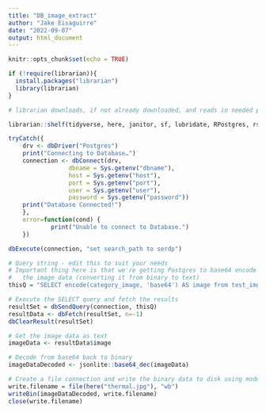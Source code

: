 ```yaml
---
title: "DB_image_extract"
author: "Jake Eisaguirre"
date: "2022-09-07"
output: html_document
---
```


```r
knitr::opts_chunk$set(echo = TRUE)

if (!require(librarian)){
  install.packages("librarian")
  library(librarian)
}

# librarian downloads, if not already downloaded, and reads in needed packages

librarian::shelf(tidyverse, here, janitor, sf, lubridate, RPostgres, rstudioapi, jsonlite, DBI)
```


```r

tryCatch({
    drv <- dbDriver("Postgres")
    print("Connecting to Database…")
    connection <- dbConnect(drv, 
                 dbname = Sys.getenv("dbname"),
                 host = Sys.getenv("host"), 
                 port = Sys.getenv("port"),
                 user = Sys.getenv("user"), 
                 password = Sys.getenv("password"))
    print("Database Connected!")
    },
    error=function(cond) {
            print("Unable to connect to Database.")
    })

dbExecute(connection, "set search_path to serdp")

```

```r

# Query string - edit this to suit your needs
# Important thing here is that we're getting Postgres to base64 encode
#   the image data (converting it from binary to text)
thisQ = "SELECT encode(category_image, 'base64') AS image from test_img;"

# Execute the SELECT query and fetch the results
resultSet = dbSendQuery(connection, thisQ)
resultData <- dbFetch(resultSet, n=-1)
dbClearResult(resultSet)

# Get the image data as text
imageData <- resultData$image

# Decode from base64 back to binary
imageDataDecoded <- jsonlite::base64_dec(imageData)

# Create a file connection and write the binary data to disk using mode "wb".
write.filename = file(here("thermal.jpg"), "wb")
writeBin(imageDataDecoded, write.filename)
close(write.filename)
```

